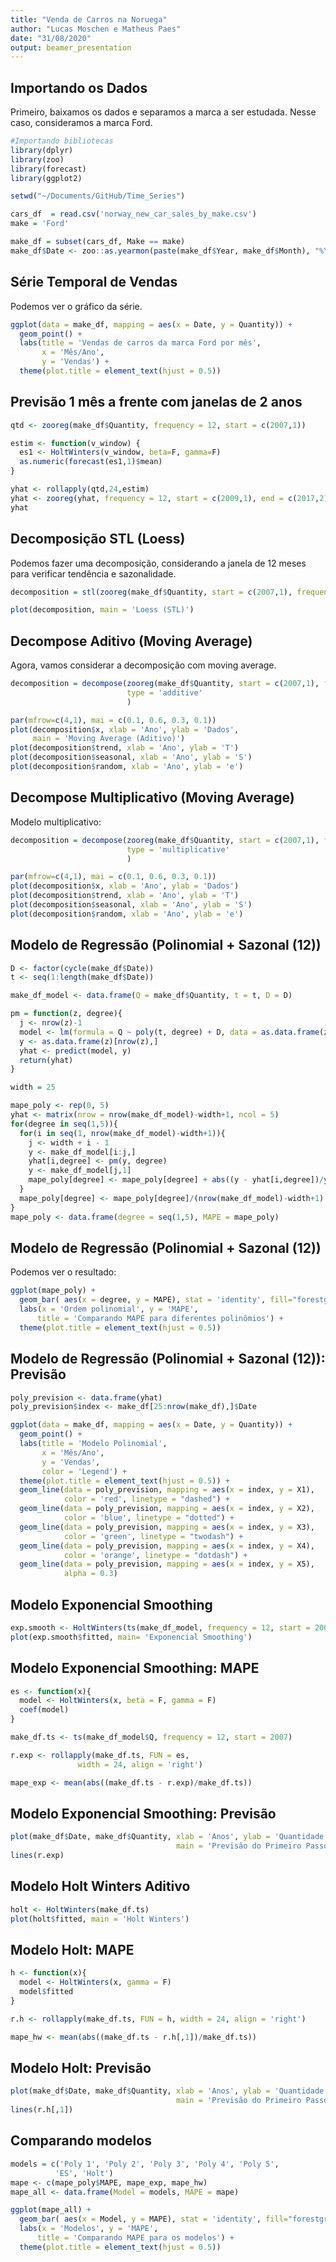 ```yaml
---
title: "Venda de Carros na Noruega"
author: "Lucas Moschen e Matheus Paes"
date: "31/08/2020"
output: beamer_presentation
---
```


## Importando os Dados

Primeiro, baixamos os dados e separamos a marca a ser estudada. Nesse caso, consideramos a marca Ford.

\vspace{10pt}

```r
#Importando bibliotecas
library(dplyr)
library(zoo)
library(forecast)
library(ggplot2)

setwd("~/Documents/GitHub/Time_Series")
```

\tiny

```r
cars_df  = read.csv('norway_new_car_sales_by_make.csv')
make = 'Ford'

make_df = subset(cars_df, Make == make)
make_df$Date <- zoo::as.yearmon(paste(make_df$Year, make_df$Month), "%Y %m")
```

## Série Temporal de Vendas

Podemos ver o gráfico da série.

\tiny
```r
ggplot(data = make_df, mapping = aes(x = Date, y = Quantity)) + 
  geom_point() + 
  labs(title = 'Vendas de carros da marca Ford por mês', 
       x = 'Mês/Ano', 
       y = 'Vendas') + 
  theme(plot.title = element_text(hjust = 0.5))
```

## Previsão 1 mês a frente com janelas de 2 anos
\tiny
```r
qtd <- zooreg(make_df$Quantity, frequency = 12, start = c(2007,1))

estim <- function(v_window) {
  es1 <- HoltWinters(v_window, beta=F, gamma=F)
  as.numeric(forecast(es1,1)$mean)
}

yhat <- rollapply(qtd,24,estim)
yhat <- zooreg(yhat, frequency = 12, start = c(2009,1), end = c(2017,2))
yhat
```

## Decomposição STL (Loess)

Podemos fazer uma decomposição, considerando a janela de 12 meses para verificar tendência e sazonalidade. 

\tiny

```r
decomposition = stl(zooreg(make_df$Quantity, start = c(2007,1), frequency = 12), s.window = 12)
```

```r
plot(decomposition, main = 'Loess (STL)')
```

## Decompose Aditivo (Moving Average)

Agora, vamos considerar a decomposição com moving average.

\tiny

```r
decomposition = decompose(zooreg(make_df$Quantity, start = c(2007,1), frequency = 12), 
                          type = 'additive'
                          )
```

```r
par(mfrow=c(4,1), mai = c(0.1, 0.6, 0.3, 0.1))
plot(decomposition$x, xlab = 'Ano', ylab = 'Dados', 
     main = 'Moving Average (Aditivo)')
plot(decomposition$trend, xlab = 'Ano', ylab = 'T')
plot(decomposition$seasonal, xlab = 'Ano', ylab = 'S')
plot(decomposition$random, xlab = 'Ano', ylab = 'e')
```

## Decompose Multiplicativo (Moving Average)

Modelo multiplicativo:

\tiny

```r
decomposition = decompose(zooreg(make_df$Quantity, start = c(2007,1), frequency = 12), 
                          type = 'multiplicative'
                          )
```

```r
par(mfrow=c(4,1), mai = c(0.1, 0.6, 0.3, 0.1))
plot(decomposition$x, xlab = 'Ano', ylab = 'Dados')
plot(decomposition$trend, xlab = 'Ano', ylab = 'T')
plot(decomposition$seasonal, xlab = 'Ano', ylab = 'S')
plot(decomposition$random, xlab = 'Ano', ylab = 'e')
```

## Modelo de Regressão (Polinomial + Sazonal (12))

\tiny

```r
D <- factor(cycle(make_df$Date))
t <- seq(1:length(make_df$Date))

make_df_model <- data.frame(Q = make_df$Quantity, t = t, D = D)

pm = function(z, degree){
  j <- nrow(z)-1
  model <- lm(formula = Q ~ poly(t, degree) + D, data = as.data.frame(z)[1:j,])
  y <- as.data.frame(z)[nrow(z),]
  yhat <- predict(model, y)
  return(yhat)
}

width = 25

mape_poly <- rep(0, 5)
yhat <- matrix(nrow = nrow(make_df_model)-width+1, ncol = 5)
for(degree in seq(1,5)){
  for(i in seq(1, nrow(make_df_model)-width+1)){
    j <- width + i - 1
    y <- make_df_model[i:j,]
    yhat[i,degree] <- pm(y, degree)
    y <- make_df_model[j,1]
    mape_poly[degree] <- mape_poly[degree] + abs((y - yhat[i,degree])/y)
  }
  mape_poly[degree] <- mape_poly[degree]/(nrow(make_df_model)-width+1)  
}
mape_poly <- data.frame(degree = seq(1,5), MAPE = mape_poly)
```

## Modelo de Regressão (Polinomial + Sazonal (12))

Podemos ver o resultado: 

```r
ggplot(mape_poly) + 
  geom_bar( aes(x = degree, y = MAPE), stat = 'identity', fill="forestgreen", alpha=0.5) + 
  labs(x = 'Ordem polinomial', y = 'MAPE', 
      title = 'Comparando MAPE para diferentes polinômios') + 
  theme(plot.title = element_text(hjust = 0.5))
```

## Modelo de Regressão (Polinomial + Sazonal (12)): Previsão

```r
poly_prevision <- data.frame(yhat)
poly_prevision$index <- make_df[25:nrow(make_df),]$Date

ggplot(data = make_df, mapping = aes(x = Date, y = Quantity)) + 
  geom_point() + 
  labs(title = 'Modelo Polinomial', 
       x = 'Mês/Ano', 
       y = 'Vendas',
       color = 'Legend') + 
  theme(plot.title = element_text(hjust = 0.5)) + 
  geom_line(data = poly_prevision, mapping = aes(x = index, y = X1), 
            color = 'red', linetype = "dashed") + 
  geom_line(data = poly_prevision, mapping = aes(x = index, y = X2),
            color = 'blue', linetype = "dotted") + 
  geom_line(data = poly_prevision, mapping = aes(x = index, y = X3), 
            color = 'green', linetype = "twodash") + 
  geom_line(data = poly_prevision, mapping = aes(x = index, y = X4), 
            color = 'orange', linetype = "dotdash") +
  geom_line(data = poly_prevision, mapping = aes(x = index, y = X5), 
            alpha = 0.3) 
```

## Modelo Exponencial Smoothing

\tiny

```r
exp.smooth <- HoltWinters(ts(make_df_model, frequency = 12, start = 2007), beta = F, gamma = F)
plot(exp.smooth$fitted, main= 'Exponencial Smoothing')
```

## Modelo Exponencial Smoothing: MAPE

\tiny

```r
es <- function(x){
  model <- HoltWinters(x, beta = F, gamma = F)
  coef(model)
}

make_df.ts <- ts(make_df_model$Q, frequency = 12, start = 2007)

r.exp <- rollapply(make_df.ts, FUN = es, 
               width = 24, align = 'right')

mape_exp <- mean(abs((make_df.ts - r.exp)/make_df.ts))
```

## Modelo Exponencial Smoothing: Previsão

\tiny

```r
plot(make_df$Date, make_df$Quantity, xlab = 'Anos', ylab = 'Quantidade de vendas', 
                                     main = 'Previsão do Primeiro Passo ES')
lines(r.exp)
```

## Modelo Holt Winters Aditivo

\tiny

```r
holt <- HoltWinters(make_df.ts)
plot(holt$fitted, main = 'Holt Winters')
```

## Modelo Holt: MAPE 

\tiny

```r
h <- function(x){
  model <- HoltWinters(x, gamma = F)
  model$fitted
}

r.h <- rollapply(make_df.ts, FUN = h, width = 24, align = 'right')

mape_hw <- mean(abs((make_df.ts - r.h[,1])/make_df.ts))
```

## Modelo Holt: Previsão

\tiny

```r
plot(make_df$Date, make_df$Quantity, xlab = 'Anos', ylab = 'Quantidade de vendas', 
                                     main = 'Previsão do Primeiro Passo Holt')
lines(r.h[,1])
```

## Comparando modelos 

```r
models = c('Poly 1', 'Poly 2', 'Poly 3', 'Poly 4', 'Poly 5', 
          'ES', 'Holt')
mape <- c(mape_poly$MAPE, mape_exp, mape_hw)
mape_all <- data.frame(Model = models, MAPE = mape)

ggplot(mape_all) + 
  geom_bar( aes(x = Model, y = MAPE), stat = 'identity', fill="forestgreen", alpha=0.5) + 
  labs(x = 'Modelos', y = 'MAPE', 
      title = 'Comparando MAPE para os modelos') + 
  theme(plot.title = element_text(hjust = 0.5))
```



